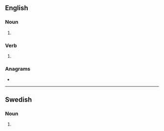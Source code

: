==English==

===Noun===
{{head|en|noun plural form}}

# {{plural of|sub|lang=en}}

===Verb===
{{head|en|verb form}}

# {{en-third-person singular of|sub}}

===Anagrams===
* {{anagrams|en|a=bssu|USBs|buss}}

----

==Swedish==

===Noun===
{{head|sv|noun form}}

# {{sv-noun-form-indef-gen|sub}}